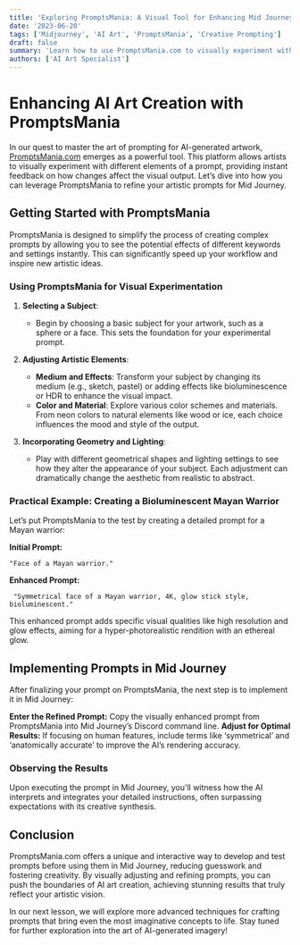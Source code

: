 ```yaml
---
title: 'Exploring PromptsMania: A Visual Tool for Enhancing Mid Journey Prompts'
date: '2023-06-20'
tags: ['Midjourney', 'AI Art', 'PromptsMania', 'Creative Prompting']
draft: false
summary: 'Learn how to use PromptsMania.com to visually experiment with and refine Mid Journey prompts. This guide demonstrates how to manipulate various artistic elements to achieve specific visual outcomes before applying them in Mid Journey.'
authors: ['AI Art Specialist']
---
```


# Enhancing AI Art Creation with PromptsMania

In our quest to master the art of prompting for AI-generated artwork, [PromptsMania.com](https://promptomania.com/prompt-builder/) emerges as a powerful tool. This platform allows artists to visually experiment with different elements of a prompt, providing instant feedback on how changes affect the visual output. Let’s dive into how you can leverage PromptsMania to refine your artistic prompts for Mid Journey.

## Getting Started with PromptsMania

PromptsMania is designed to simplify the process of creating complex prompts by allowing you to see the potential effects of different keywords and settings instantly. This can significantly speed up your workflow and inspire new artistic ideas.

### Using PromptsMania for Visual Experimentation

1. **Selecting a Subject**:

   - Begin by choosing a basic subject for your artwork, such as a sphere or a face. This sets the foundation for your experimental prompt.

2. **Adjusting Artistic Elements**:

   - **Medium and Effects**: Transform your subject by changing its medium (e.g., sketch, pastel) or adding effects like bioluminescence or HDR to enhance the visual impact.
   - **Color and Material**: Explore various color schemes and materials. From neon colors to natural elements like wood or ice, each choice influences the mood and style of the output.

3. **Incorporating Geometry and Lighting**:
   - Play with different geometrical shapes and lighting settings to see how they alter the appearance of your subject. Each adjustment can dramatically change the aesthetic from realistic to abstract.

### Practical Example: Creating a Bioluminescent Mayan Warrior

Let’s put PromptsMania to the test by creating a detailed prompt for a Mayan warrior:

**Initial Prompt:**

```plaintext
"Face of a Mayan warrior."
```

**Enhanced Prompt:**

```plaintext
 "Symmetrical face of a Mayan warrior, 4K, glow stick style, bioluminescent."
```

This enhanced prompt adds specific visual qualities like high resolution and glow effects, aiming for a hyper-photorealistic rendition with an ethereal glow.

## Implementing Prompts in Mid Journey

After finalizing your prompt on PromptsMania, the next step is to implement it in Mid Journey:

**Enter the Refined Prompt:** Copy the visually enhanced prompt from PromptsMania into Mid Journey’s Discord command line.
**Adjust for Optimal Results:** If focusing on human features, include terms like ‘symmetrical’ and ‘anatomically accurate’ to improve the AI’s rendering accuracy.

### Observing the Results

Upon executing the prompt in Mid Journey, you'll witness how the AI interprets and integrates your detailed instructions, often surpassing expectations with its creative synthesis.

## Conclusion

PromptsMania.com offers a unique and interactive way to develop and test prompts before using them in Mid Journey, reducing guesswork and fostering creativity. By visually adjusting and refining prompts, you can push the boundaries of AI art creation, achieving stunning results that truly reflect your artistic vision.

In our next lesson, we will explore more advanced techniques for crafting prompts that bring even the most imaginative concepts to life. Stay tuned for further exploration into the art of AI-generated imagery!
